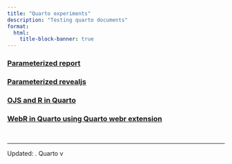 ```yaml
---
title: "Quarto experiments"
description: "Testing quarto documents"
format:
  html:
    title-block-banner: true
---
```


### [Parameterized report](documents/report/index.qmd)
### [Parameterized revealjs](documents/revealjs/index.qmd)
### [OJS and R in Quarto](documents/ojs/index.qmd)
### [WebR in Quarto using Quarto webr extension](documents/webr/index.qmd)

<br>

---

Updated: <?lua.date?>. Quarto v<?quarto.version?>
